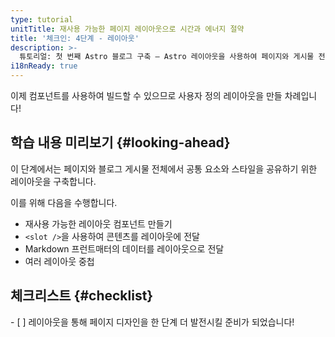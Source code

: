 ```yaml
---
type: tutorial
unitTitle: 재사용 가능한 페이지 레이아웃으로 시간과 에너지 절약
title: '체크인: 4단계 - 레이아웃'
description: >-
  튜토리얼: 첫 번째 Astro 블로그 구축 — Astro 레이아웃을 사용하여 페이지와 게시물 전체에서 공통 요소와 스타일을 공유하세요.
i18nReady: true
---
```




이제 컴포넌트를 사용하여 빌드할 수 있으므로 사용자 정의 레이아웃을 만들 차례입니다!

## 학습 내용 미리보기 \{#looking-ahead\}

이 단계에서는 페이지와 블로그 게시물 전체에서 공통 요소와 스타일을 공유하기 위한 레이아웃을 구축합니다.

이를 위해 다음을 수행합니다.

- 재사용 가능한 레이아웃 컴포넌트 만들기
- `<slot />`을 사용하여 콘텐츠를 레이아웃에 전달
- Markdown 프런트매터의 데이터를 레이아웃으로 전달
- 여러 레이아웃 중첩

<Box icon="check-list">

## 체크리스트 \{#checklist\}

<Checklist>
- [ ] 레이아웃을 통해 페이지 디자인을 한 단계 더 발전시킬 준비가 되었습니다!
</Checklist>
</Box>
